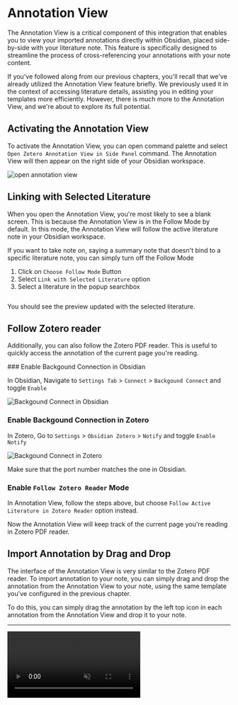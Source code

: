
# Annotation View

The Annotation View is a critical component of this integration that enables you to view your imported annotations directly within Obsidian, placed side-by-side with your literature note. This feature is specifically designed to streamline the process of cross-referencing your annotations with your note content.

If you've followed along from our previous chapters, you'll recall that we've already utilized the Annotation View feature briefly. We previously used it in the context of accessing literature details, assisting you in editing your templates more efficiently. However, there is much more to the Annotation View, and we're about to explore its full potential.

## Activating the Annotation View

To activate the Annotation View, you can open command palette and select `Open Zotero Annotation View in Side Panel` command. The Annotation View will then appear on the right side of your Obsidian workspace.

![open annotation view](/img/open-annotation-view.png)

## Linking with Selected Literature

When you open the Annotation View, you're most likely to see a blank screen. This is because the Annotation View is in the Follow Mode by default. In this mode, the Annotation View will follow the active literature note in your Obsidian workspace.

If you want to take note on, saying a summary note that doesn't bind to a specific literature note, you can simply turn off the Follow Mode

1. Click on `Choose Follow Mode` Button
2. Select `Link with Selected Literature` option
3. Select a literature in the popup searchbox

<Image
  src="/img/annot-view-pick-literature.png"
  alt="Pick Literature in Annotation View"
  width="500"
  height="0"
/>

You should see the preview updated with the selected literature.

## Follow Zotero reader

Additionally, you can also follow the Zotero PDF reader. This is useful to quickly access the annotation of the current page you're reading.

<Steps>
### Enable Backgound Connection in Obsidian

In Obsidian, Navigate to `Settings Tab` > `Connect` > `Backgound Connect` and toggle `Enable`

![Backgound Connect in Obsidian](/img/connect-cfg-obsidian.png)

### Enable Backgound Connection in Zotero

In Zotero, Go to `Settings` > `Obsidian Zotero` > `Notify` and toggle `Enable Notify`

![Backgound Connect in Zotero](/img/bg-connect-zotero.png)

Make sure that the port number matches the one in Obsidian.

### Enable `Follow Zotero Reader` Mode

In Annotation View, follow the steps above, but choose `Follow Active Literature in Zotero Reader` option instead.

Now the Annotation View will keep track of the current page you're reading in Zotero PDF reader.

</Steps>

## Import Annotation by Drag and Drop

The interface of the Annotation View is very similar to the Zotero PDF reader. To import annotation to your note, you can simply drag and drop the annotation from the Annotation View to your note, using the same template you've configured in the previous chapter.

To do this, you can simply drag the annotation by the left top icon in each annotation from the Annotation View and drop it to your note.

---

<video autoPlay loop muted playsInline>
  <source src="/img/annot-view-dnd.mp4" type="video/mp4" />
  <img src="/img/annot-view-dnd.gif" alt="Annotation View Drag-n-Drop" />
</video>
